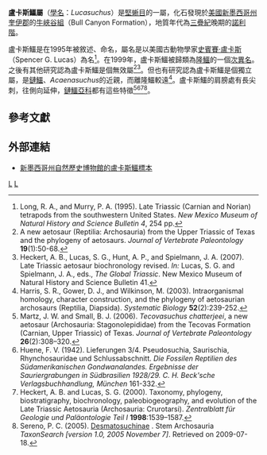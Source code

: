 {{Automatic Taxobox
| taxon = Lucasuchus
| authority = Long et Murry, 1995
| fossil_range = [[三疊紀|三疊紀]]晚期{{fossil_range|221.5|205.6}}
| type_species = '''盧卡斯鱷 ''Lucasuchus hunti'''''
| type_species_authority = Long and Murry, 1995 
}}

'''盧卡斯鱷屬'''（[[學名|學名]]：''Lucasuchus''）是[[堅蜥目|堅蜥目]]的一屬，化石發現於[[美國|美國]][[新墨西哥州|新墨西哥州]][[奎伊郡_(新墨西哥州)|奎伊郡]]的[[牛峽谷組|牛峽谷組]]（Bull Canyon Formation），地質年代為[[三疊紀|三疊紀]]晚期的[[諾利階|諾利階]]。

盧卡斯鱷是在1995年被敘述、命名，屬名是以美國古動物學家[[史賓賽·盧卡斯|史賓賽·盧卡斯]]（Spencer G. Lucas）為名<ref>Long, R. A., and Murry, P. A. (1995). Late Triassic (Carnian and Norian) tetrapods from the southwestern United States. ''New Mexico Museum of Natural History and Science Bulletin 4'', 254 pp.</ref>。在1999年，盧卡斯鱷被歸類為[[隆鱷|隆鱷]]的一個[[次異名|次異名]]。之後有其他研究認為盧卡斯鱷是個無效屬<ref>A new aetosaur (Reptilia: Archosauria) from the Upper Triassic of Texas and the phylogeny of aetosaurs. ''Journal of Vertebrate Paleontology'' '''19'''(1):50-68.</ref><ref>Heckert, A. B., Lucas, S. G., Hunt, A. P., and Spielmann, J. A. (2007). Late Triassic aetosaur biochronology revised. ''In:'' Lucas, S. G. and Spielmann, J. A., eds., ''The Global Triassic''. New Mexico Museum of Natural History and Science Bulletin 41.</ref>。但也有研究認為盧卡斯鱷是個獨立屬，是[[鏈鱷|鏈鱷]]、''Acaenasuchus''的近親，而離隆鱷較遠<ref>Harris, S. R., Gower, D. J., and Wilkinson, M. (2003). Intraorganismal homology, character construction, and the phylogeny of aetosaurian archosaurs (Reptilia, Diapsida). ''Systematic Biology'' '''52'''(2):239-252.</ref>。盧卡斯鱷的肩膀處有長尖刺，往側向延伸，[[鏈鱷亞科|鏈鱷亞科]]都有這些特徵<ref>Martz, J. W. and Small, B. J. (2006). ''Tecovasuchus chatterjeei'', a new aetosaur (Archosauria: Stagonolepididae) from the Tecovas Formation (Carnian, Upper Triassic) of Texas. ''Journal of Vertebrate Paleontology'' '''26'''(2):308–320.</ref><ref>Huene, F. V. (1942). Lieferungen 3/4. Pseudosuchia, Saurischia, Rhynchosauridae und Schlussabschnitt. ''Die Fossilen Reptilien des Südamerikanischen Gondwanalandes. Ergebnisse der Sauriergrabungen in Südbrasilien 1928/29. C. H. Beck'sche Verlagsbuchhandlung, München'' 161-332.</ref><ref>Heckert, A. B. and Lucas, S. G. (2000). Taxonomy, phylogeny, biostratigraphy, biochronology, paleobiogeography, and evolution of the Late Triassic Aetosauria (Archosauria: Crurotarsi). ''Zentralblatt für Geologie und Paläontologie Teil I'' '''1998''':1539–1587.</ref><ref>Sereno, P. C. (2005). [http://www.taxonsearch.org/dev/taxon_edit.php?Action=View&tax_id=416 Desmatosuchinae] {{webarchive|url=https://web.archive.org/web/20080405234049/http://www.taxonsearch.org/dev/taxon_edit.php?Action=View&tax_id=416 |date=2008-04-05 }}. Stem Archosauria ''TaxonSearch [version 1.0, 2005 November 7]''. Retrieved on 2009-07-18.</ref>。   

==參考文獻==
{{Taxonbar}}

==外部連結==
*[http://nmnaturalhistory.org/web/gVW_Specimen.asp?Link=ReptiliaCrocodylotarsiIncertae_sedisLucasuchus 新墨西哥州自然歷史博物館的盧卡斯鱷標本]{{dead link|date=2018年1月 |bot=InternetArchiveBot |fix-attempted=yes }}
{{偽鱷類|A.}}
{{Taxonbar}}
[[Category:堅蜥目|L]]
[[Category:_1995年描述的分类群|L]]